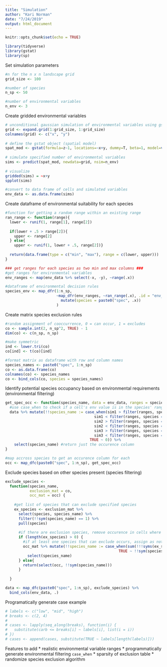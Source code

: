 ```yaml
---
title: "Simulation"
author: "Kari Norman"
date: "7/24/2019"
output: html_document
---
```


```r
knitr::opts_chunk$set(echo = TRUE)
```

```r
library(tidyverse)
library(gstat)
library(sp)
```

Set simulation parameters
```r
#n for the n x n landscape grid
grid_size <- 100

#number of species
n_sp <- 50

#number of environmental variables
n_env <- 3
```

Create gridded environmental variables 
```r
# unconditional gaussian simulation of environmental variables using gstat
grid <- expand.grid(1:grid_size, 1:grid_size)
colnames(grid) <- c("x", "y")
 
# define the gstat object (spatial model)
spat_mod <- gstat(formula=z~1, locations=~x+y, dummy=T, beta=1, model=vgm(psill=0.025,model="Exp",range=5), nmax=20, data = grid)
 
# simulate specified number of environmental variables
sims <- predict(spat_mod, newdata=grid, nsim=n_env)
 
# visualize
gridded(sims) = ~x+y
spplot(sims)

#convert to data frame of cells and simulated variables
env_data <- as.data.frame(sims)
```

Create dataframe of environmental suitability for each species 
```r
#function for getting a random range within an existing range
ran_range <- function(range){
  lower <- runif(1, range[1], range[2])
  
  if(lower + .5 > range[2]){
    upper <- range[2]
  } else{
    upper <- runif(1, lower + .5, range[2])}
  
  return(data.frame(type = c("min", "max"), range = c(lower, upper)))
}

### get ranges for each species as two min and max columns ###
#get ranges for environmental variables 
env_ranges <- map(env_data %>% select(-x, -y), ~range(.x))

#dataframe of environmental decision rules
species_env <- map_dfr(1:n_sp, 
                       ~map_dfr(env_ranges, ~ran_range(.x), .id = "env_var") %>% 
                         mutate(species = paste0("spec", .x))
                       )

```

Create matrix species exclusion rules
```r
#random assignment of cooccurrence, 0 = can occur, 1 = excludes
co <- sample.int(2, n_sp^2, TRUE) - 1
dim(co) <- c(n_sp, n_sp)

#make symmetric
ind <- lower.tri(co) 
co[ind] <- t(co)[ind]

#format matrix as dataframe with row and column names
species_names <- paste0("spec", 1:n_sp)
co <- as.data.frame(co)
colnames(co) <- species_names
co <- bind_cols(co, species = species_names)
```

Identify potential species occupancy based on environmental requirements (environmental filtering)
```r
get_spec_occ <- function(species_name, data = env_data, ranges = species_env){
  #use case_when to check if a cell's env value is in the species' range, assign occurence or absence accordingly
  data %>% mutate(!!species_name := case_when(sim1 > filter(ranges, species == species_name, env_var == "sim1", type == "min")$range &
                                        sim1 < filter(ranges, species == species_name, env_var == "sim1", type == "max")$range &
                                        sim2 > filter(ranges, species == species_name, env_var == "sim2", type == "min")$range &
                                        sim2 < filter(ranges, species == species_name, env_var == "sim2", type == "max")$range &
                                        sim3 > filter(ranges, species == species_name, env_var == "sim3", type == "min")$range &
                                        sim3 < filter(ranges, species == species_name, env_var == "sim3", type == "max")$range ~ 1,
                                      TRUE ~ 0)) %>%
    select(species_name) #return just the occurence column 
}

#map accross species to get an occurence column for each
occ <- map_dfc(paste0("spec", 1:n_sp), get_spec_occ)


```

Exclude species based on other species present (species filtering)
```r

exclude_species <-
  function(species_name,
           exclusion_mat = co,
           occ_mat = occ) {
    
    #get list of species that can exclude specified species
    ex_species <- exclusion_mat %>%
      select(species, species_name) %>%
      filter(!!sym(species_name) == 1) %>%
      pull(species)
      
      #if there are exclusion species, remove occurence in cells where they already occur
      if (length(ex_species) > 0) {
        #if at least one species that can exclude occurs, assign as not present
        occ_mat %>% mutate(!!species_name := case_when(sum(!!!syms(ex_species)) >= 1 ~ 0, 
                                                   TRUE ~ !!sym(species_name))) %>% #otherwise accept existing value
          select(species_name)
      } else{
        return(select(occ, !!sym(species_name)))
      }
    
  }

data <- map_dfc(paste0("spec", 1:n_sp), exclude_species) %>% 
  bind_cols(env_data, .)
```

Programatically generate case example
```r
# labels <- c("low", "mid", "high")
# breaks <- c(2, 4)
# 
# cases <- lapply(seq_along(breaks), function(i) {
#   substitute(carb <= breaks[i] ~ labels[i], list(i = i))
# })
# cases <- append(cases, substitute(TRUE ~ labels[length(labels)]))
```

Features to add
* realistic environmental variable ranges
* programmatically generate environmental filtering `case_when`
* sparsity of exclusion table
* randomize species exclusion algorithm













